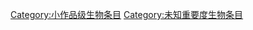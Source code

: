 {{catmore1|[[Wikipedia:生物专题|Wikipedia:生物专题]]}}
{{emptycat}}
{{生物条目统计表}}

[[Category:小作品级生物条目|Category:小作品级生物条目]]
[[Category:未知重要度生物条目|Category:未知重要度生物条目]]